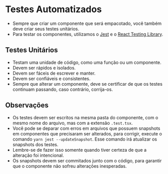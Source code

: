 
<Meta title="Introdução/Testes Automatizados" />

# Testes Automatizados

- Sempre que criar um componente que será empacotado, você também deve criar seus testes unitários.
- Para testar os componentes, utilizamos o [Jest](https://jestjs.io/pt-BR/) e o [React Testing Library](https://testing-library.com/docs/react-testing-library/intro/).

## Testes Unitários

- Testam uma unidade de código, como uma função ou um componente.
- Devem ser rápidos e isolados.
- Devem ser fáceis de escrever e manter.
- Devem ser confiáveis e consistentes.
- Sempre que alterar um componente, deve se certificar de que os testes continuam passando, caso contrário, corrija-os.

## Observações

- Os testes devem ser escritos na mesma pasta do componente, com o mesmo nome do arquivo, mas com a extensão `.test.tsx`.
- Você pode se deparar com erros em arquivos que possuem snapshots em componentes que precisaram ser alterados, para corrigir, execute o comando `yarn jest --updateSnapshot`. Esse comando irá atualizar os snapshots dos testes.
- Lembre-se de fazer isso somente quando tiver certeza de que a alteração foi intencional.
- Os snapshots devem ser commitados junto com o código, para garantir que o componente não sofreu alterações inesperadas.
